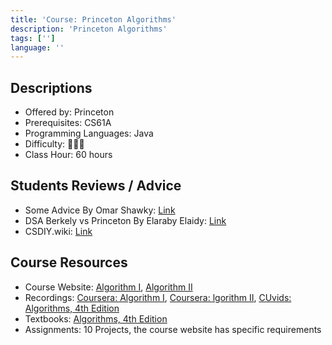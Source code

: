 ```yaml
---
title: 'Course: Princeton Algorithms'
description: 'Princeton Algorithms'
tags: ['']
language: ''
---
```


## Descriptions

-   Offered by: Princeton
-   Prerequisites: CS61A
-   Programming Languages: Java
-   Difficulty: 🌟🌟🌟
-   Class Hour: 60 hours

## Students Reviews / Advice

-   Some Advice By Omar Shawky: [Link](/blog/course-princeton-advice-omars-hawky)
-   DSA Berkely vs Princeton By Elaraby Elaidy: [Link](/blog/dsa-berkeley-vs-princeton-elaraby-elaidy)
-   CSDIY.wiki: [Link](https://csdiy.wiki/en/%E6%95%B0%E6%8D%AE%E7%BB%93%E6%9E%84%E4%B8%8E%E7%AE%97%E6%B3%95/Algo/)

## Course Resources

-   Course Website: [Algorithm I](https://www.coursera.org/learn/algorithms-part1), [Algorithm II](https://www.coursera.org/learn/algorithms-part2)
-   Recordings: [Coursera: Algorithm I](https://www.coursera.org/learn/algorithms-part1), [Coursera: lgorithm II](https://www.coursera.org/learn/algorithms-part2), [CUvids: Algorithms, 4th Edition](https://cuvids.io/app/course/2/)
-   Textbooks: [Algorithms, 4th Edition](https://algs4.cs.princeton.edu/home/)
-   Assignments: 10 Projects, the course website has specific requirements
